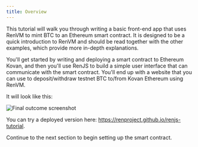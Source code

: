 ```yaml
---
title: Overview
---
```



<DocTag type={DocType.Tutorial} />

This tutorial will walk you through writing a basic front-end app that uses RenVM to mint BTC to an Ethereum smart contract. It is designed to be a quick introduction to RenVM and should be read together with the other examples, which provide more in-depth explanations.

You'll get started by writing and deploying a smart contract to Ethereum Kovan, and then you'll use RenJS to build a simple user interface that can communicate with the smart contract. You'll end up with a website that you can use to deposit/withdraw testnet BTC to/from Kovan Ethereum using RenVM.

It will look like this:

![Final outcome screenshot](/img/tutorial-balance.png)

You can try a deployed version here: <https://renproject.github.io/renjs-tutorial>.

Continue to the next section to begin setting up the smart contract.
